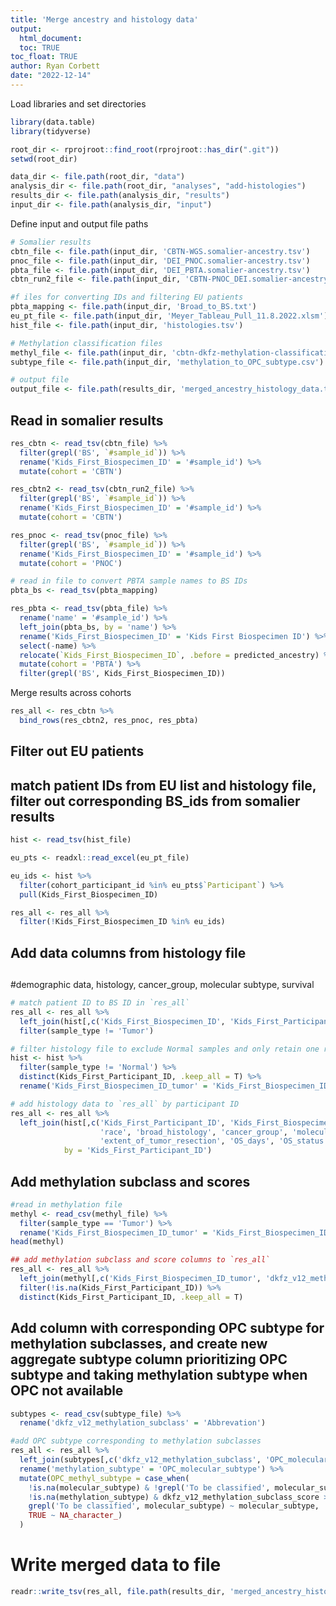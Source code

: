 ```yaml
---
title: 'Merge ancestry and histology data'
output: 
  html_document:
  toc: TRUE
toc_float: TRUE
author: Ryan Corbett
date: "2022-12-14"
---
```

  
Load libraries and set directories
  
```r
library(data.table)
library(tidyverse)

root_dir <- rprojroot::find_root(rprojroot::has_dir(".git"))
setwd(root_dir)

data_dir <- file.path(root_dir, "data")
analysis_dir <- file.path(root_dir, "analyses", "add-histologies")
results_dir <- file.path(analysis_dir, "results")
input_dir <- file.path(analysis_dir, "input")
```

Define input and output file paths

```r
# Somalier results
cbtn_file <- file.path(input_dir, 'CBTN-WGS.somalier-ancestry.tsv')
pnoc_file <- file.path(input_dir, 'DEI_PNOC.somalier-ancestry.tsv')
pbta_file <- file.path(input_dir, 'DEI_PBTA.somalier-ancestry.tsv')
cbtn_run2_file <- file.path(input_dir, 'CBTN-PNOC_DEI.somalier-ancestry.tsv')

#f iles for converting IDs and filtering EU patients
pbta_mapping <- file.path(input_dir, 'Broad_to_BS.txt')
eu_pt_file <- file.path(input_dir, 'Meyer_Tableau_Pull_11.8.2022.xlsm')
hist_file <- file.path(input_dir, 'histologies.tsv')

# Methylation classification files
methyl_file <- file.path(input_dir, 'cbtn-dkfz-methylation-classification.csv')
subtype_file <- file.path(input_dir, 'methylation_to_OPC_subtype.csv')

# output file
output_file <- file.path(results_dir, 'merged_ancestry_histology_data.tsv')
```

## Read in somalier results

```r
res_cbtn <- read_tsv(cbtn_file) %>%
  filter(grepl('BS', `#sample_id`)) %>%
  rename('Kids_First_Biospecimen_ID' = '#sample_id') %>%
  mutate(cohort = 'CBTN')

res_cbtn2 <- read_tsv(cbtn_run2_file) %>%
  filter(grepl('BS', `#sample_id`)) %>%
  rename('Kids_First_Biospecimen_ID' = '#sample_id') %>%
  mutate(cohort = 'CBTN')

res_pnoc <- read_tsv(pnoc_file) %>%
  filter(grepl('BS', `#sample_id`)) %>%
  rename('Kids_First_Biospecimen_ID' = '#sample_id') %>%
  mutate(cohort = 'PNOC')

# read in file to convert PBTA sample names to BS IDs
pbta_bs <- read_tsv(pbta_mapping)

res_pbta <- read_tsv(pbta_file) %>%
  rename('name' = '#sample_id') %>%
  left_join(pbta_bs, by = 'name') %>%
  rename('Kids_First_Biospecimen_ID' = 'Kids First Biospecimen ID') %>%
  select(-name) %>%
  relocate(`Kids_First_Biospecimen_ID`, .before = predicted_ancestry) %>%
  mutate(cohort = 'PBTA') %>%
  filter(grepl('BS', Kids_First_Biospecimen_ID))
```

Merge results across cohorts

```r
res_all <- res_cbtn %>%
  bind_rows(res_cbtn2, res_pnoc, res_pbta)
```
  
## Filter out EU patients
## match patient IDs from EU list and histology file, filter out corresponding BS_ids from somalier results
```r
hist <- read_tsv(hist_file)

eu_pts <- readxl::read_excel(eu_pt_file)

eu_ids <- hist %>%
  filter(cohort_participant_id %in% eu_pts$`Participant`) %>%
  pull(Kids_First_Biospecimen_ID)

res_all <- res_all %>%
  filter(!Kids_First_Biospecimen_ID %in% eu_ids)
```


## Add data columns from histology file
##
#demographic data, histology, cancer_group, molecular subtype, survival
```r
# match patient ID to BS ID in `res_all`
res_all <- res_all %>%
  left_join(hist[,c('Kids_First_Biospecimen_ID', 'Kids_First_Participant_ID', 'sample_type')], by = 'Kids_First_Biospecimen_ID') %>%
  filter(sample_type != 'Tumor')

# filter histology file to exclude Normal samples and only retain one row per particpant ID
hist <- hist %>%
  filter(sample_type != 'Normal') %>%
  distinct(Kids_First_Participant_ID, .keep_all = T) %>%
  rename('Kids_First_Biospecimen_ID_tumor' = 'Kids_First_Biospecimen_ID')

# add histology data to `res_all` by participant ID
res_all <- res_all %>%
  left_join(hist[,c('Kids_First_Participant_ID', 'Kids_First_Biospecimen_ID_tumor', 'reported_gender', 
                    'race', 'broad_histology', 'cancer_group', 'molecular_subtype', 
                    'extent_of_tumor_resection', 'OS_days', 'OS_status')], 
            by = 'Kids_First_Participant_ID')
```

## Add methylation subclass and scores 
```r
#read in methylation file
methyl <- read_csv(methyl_file) %>%
  filter(sample_type == 'Tumor') %>%
  rename('Kids_First_Biospecimen_ID_tumor' = 'Kids_First_Biospecimen_ID')
head(methyl)

## add methylation subclass and score columns to `res_all`
res_all <- res_all %>%
  left_join(methyl[,c('Kids_First_Biospecimen_ID_tumor', 'dkfz_v12_methylation_subclass', 'dkfz_v12_methylation_subclass_score')], by = 'Kids_First_Biospecimen_ID_tumor') %>%
  filter(!is.na(Kids_First_Participant_ID)) %>%
  distinct(Kids_First_Participant_ID, .keep_all = T)
```

## Add column with corresponding OPC subtype for methylation subclasses, and create new aggregate subtype column prioritizing OPC subtype and taking methylation subtype when OPC not available
```r
subtypes <- read_csv(subtype_file) %>%
  rename('dkfz_v12_methylation_subclass' = 'Abbrevation')

#add OPC subtype corresponding to methylation subclasses
res_all <- res_all %>%
  left_join(subtypes[,c('dkfz_v12_methylation_subclass', 'OPC_molecular_subtype')], by = 'dkfz_v12_methylation_subclass') %>%
  rename('methylation_subtype' = 'OPC_molecular_subtype') %>%
  mutate(OPC_methyl_subtype = case_when(
    !is.na(molecular_subtype) & !grepl('To be classified', molecular_subtype) ~ molecular_subtype,
    !is.na(methylation_subtype) & dkfz_v12_methylation_subclass_score >= 0.8 ~ methylation_subtype,
    grepl('To be classified', molecular_subtype) ~ molecular_subtype,
    TRUE ~ NA_character_)
  )
```

# Write merged data to file

```r
readr::write_tsv(res_all, file.path(results_dir, 'merged_ancestry_histology_data.tsv'))
```
